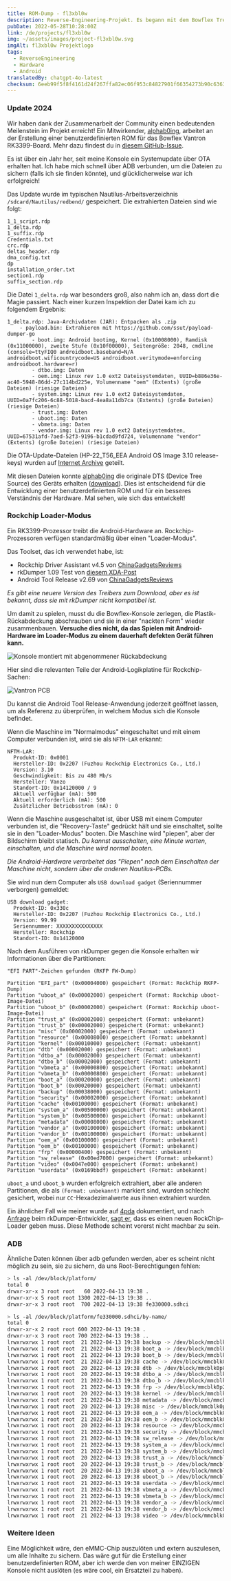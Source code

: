```yaml
---
title: ROM-Dump - fl3xbl0w
description: Reverse-Engineering-Projekt. Es begann mit dem Bowflex Treadmill 22, wurde aber schließlich für jede Maschine mit Android, die von Nautilus Inc. (Nautilus, Bowflex, Schwinn) verkauft wird, verallgemeinert.
pubDate: 2022-05-28T10:28:00Z
link: /de/projects/fl3xbl0w
img: ~/assets/images/project-fl3xbl0w.svg
imgAlt: fl3xbl0w Projektlogo
tags:
  - ReverseEngineering
  - Hardware
  - Android
translatedBy: chatgpt-4o-latest
checksum: 6eeb99f5f8f4161d24f267ffa82ec06f953c84827901f66354273b90c6363110
---
```



### Update 2024

Wir haben dank der Zusammenarbeit der Community einen bedeutenden Meilenstein im Projekt erreicht! Ein Mitwirkender, [alphab0ing](https://github.com/alphab0ing), arbeitet an der Erstellung einer benutzerdefinierten ROM für das Bowflex Vantron RK3399-Board. Mehr dazu findest du in [diesem GitHub-Issue](https://github.com/barrenechea/barrenechea-website/issues/20).

Es ist über ein Jahr her, seit meine Konsole ein Systemupdate über OTA erhalten hat. Ich habe mich schnell über ADB verbunden, um die Dateien zu sichern (falls ich sie finden könnte), und glücklicherweise war ich erfolgreich!

Das Update wurde im typischen Nautilus-Arbeitsverzeichnis `/sdcard/Nautilus/redbend/` gespeichert. Die extrahierten Dateien sind wie folgt:

```
1_1_script.rdp
1_delta.rdp
1_suffix.rdp
Credentials.txt
crc.rdp
deltas_header.rdp
dma_config.txt
dp
installation_order.txt
section1.rdp
suffix_section.rdp
```

Die Datei `1_delta.rdp` war besonders groß, also nahm ich an, dass dort die Magie passiert. Nach einer kurzen Inspektion der Datei kam ich zu folgendem Ergebnis:

```
1_delta.rdp: Java-Archivdaten (JAR): Entpacken als .zip
	- payload.bin: Extrahieren mit https://github.com/ssut/payload-dumper-go
		- boot.img: Android bootimg, Kernel (0x10008000), Ramdisk (0x11000000), zweite Stufe (0x10f00000), Seitengröße: 2048, cmdline (console=ttyFIQ0 androidboot.baseband=N/A androidboot.wificountrycode=US androidboot.veritymode=enforcing androidboot.hardware=r)
		- dtbo.img: Daten
		- oem.img: Linux rev 1.0 ext2 Dateisystemdaten, UUID=b886e36e-ac40-5948-86dd-27c114bd225e, Volumenname "oem" (Extents) (große Dateien) (riesige Dateien)
		- system.img: Linux rev 1.0 ext2 Dateisystemdaten, UUID=0a7fc206-6c88-5018-bacd-4ea8a11db7ca (Extents) (große Dateien) (riesige Dateien)
		- trust.img: Daten
		- uboot.img: Daten
		- vbmeta.img: Daten
		- vendor.img: Linux rev 1.0 ext2 Dateisystemdaten, UUID=67531afd-7aed-52f3-9196-b1cdad9fd724, Volumenname "vendor" (Extents) (große Dateien) (riesige Dateien)
```

Die OTA-Update-Dateien (HP-22_T56_EEA Android OS Image 3.10 release-keys) wurden auf [Internet Archive](https://archive.org/download/HP-22_T56_EEA) geteilt.

Mit diesen Dateien konnte [alphab0ing](https://github.com/alphab0ing) die originale DTS (Device Tree Source) des Geräts erhalten ([download](/HP-22_T56_EEA.dts)). Dies ist entscheidend für die Entwicklung einer benutzerdefinierten ROM und für ein besseres Verständnis der Hardware. Mal sehen, wie sich das entwickelt!

### Rockchip Loader-Modus

Ein RK3399-Prozessor treibt die Android-Hardware an. Rockchip-Prozessoren verfügen standardmäßig über einen "Loader-Modus".

Das Toolset, das ich verwendet habe, ist:

- Rockchip Driver Assistant v4.5 von [ChinaGadgetsReviews](https://chinagadgetsreviews.com/?s=Rockchip+Driver+Assistant)
- rkDumper 1.09 Test von [diesem XDA-Post](https://forum.xda-developers.com/t/tool-rkdumper-utility-for-backup-firmware-of-rockchips-devices.2915363/page-9#post-84229591)
- Android Tool Release v2.69 von [ChinaGadgetsReviews](https://chinagadgetsreviews.com/?s=android+tool+release)

_Es gibt eine neuere Version des Treibers zum Download, aber es ist bekannt, dass sie mit rkDumper nicht kompatibel ist._

Um damit zu spielen, musst du die Bowflex-Konsole zerlegen, die Plastik-Rückabdeckung abschrauben und sie in einer "nackten Form" wieder zusammenbauen.
**Versuche dies nicht, da das Spielen mit Android-Hardware im Loader-Modus zu einem dauerhaft defekten Gerät führen kann.**

<Image src={ConsoleMounted} alt="Konsole montiert mit abgenommener Rückabdeckung" format="webp" />

Hier sind die relevanten Teile der Android-Logikplatine für Rockchip-Sachen:

<Image src={VantronPCB} alt="Vantron PCB" format="webp" />

Du kannst die Android Tool Release-Anwendung jederzeit geöffnet lassen, um als Referenz zu überprüfen, in welchem Modus sich die Konsole befindet.

Wenn die Maschine im "Normalmodus" eingeschaltet und mit einem Computer verbunden ist, wird sie als `NFTM-LAR` erkannt:

```
NFTM-LAR:
  Produkt-ID: 0x0001
  Hersteller-ID: 0x2207 (Fuzhou Rockchip Electronics Co., Ltd.)
  Version: 3.10
  Geschwindigkeit: Bis zu 480 Mb/s
  Hersteller: Vanzo
  Standort-ID: 0x14120000 / 9
  Aktuell verfügbar (mA): 500
  Aktuell erforderlich (mA): 500
  Zusätzlicher Betriebsstrom (mA): 0
```

Wenn die Maschine ausgeschaltet ist, über USB mit einem Computer verbunden ist, die "Recovery-Taste" gedrückt hält und sie einschaltet, sollte sie in den "Loader-Modus" booten. Die Maschine wird "piepen", aber der Bildschirm bleibt statisch. _Du kannst ausschalten, eine Minute warten, einschalten, und die Maschine wird normal booten._

_Die Android-Hardware verarbeitet das "Piepen" nach dem Einschalten der Maschine nicht, sondern über die anderen Nautilus-PCBs._

Sie wird nun dem Computer als `USB download gadget` (Seriennummer verborgen) gemeldet:

```
USB download gadget:
  Produkt-ID: 0x330c
  Hersteller-ID: 0x2207 (Fuzhou Rockchip Electronics Co., Ltd.)
  Version: 99.99
  Seriennummer: XXXXXXXXXXXXXXX
  Hersteller: Rockchip
  Standort-ID: 0x14120000
```

Nach dem Ausführen von rkDumper gegen die Konsole erhalten wir Informationen über die Partitionen:

```
"EFI PART"-Zeichen gefunden (RKFP FW-Dump)

Partition "EFI_part" (0x00004000) gespeichert (Format: RockChip RKFP-Dump)
Partition "uboot_a" (0x00002000) gespeichert (Format: Rockchip uboot-Image-Datei)
Partition "uboot_b" (0x00002000) gespeichert (Format: Rockchip uboot-Image-Datei)
Partition "trust_a" (0x00002000) gespeichert (Format: unbekannt)
Partition "trust_b" (0x00002000) gespeichert (Format: unbekannt)
Partition "misc" (0x00002000) gespeichert (Format: unbekannt)
Partition "resource" (0x00008000) gespeichert (Format: unbekannt)
Partition "kernel" (0x00010000) gespeichert (Format: unbekannt)
Partition "dtb" (0x00002000) gespeichert (Format: unbekannt)
Partition "dtbo_a" (0x00002000) gespeichert (Format: unbekannt)
Partition "dtbo_b" (0x00002000) gespeichert (Format: unbekannt)
Partition "vbmeta_a" (0x00000800) gespeichert (Format: unbekannt)
Partition "vbmeta_b" (0x00000800) gespeichert (Format: unbekannt)
Partition "boot_a" (0x00020000) gespeichert (Format: unbekannt)
Partition "boot_b" (0x00020000) gespeichert (Format: unbekannt)
Partition "backup" (0x00038000) gespeichert (Format: unbekannt)
Partition "security" (0x00002000) gespeichert (Format: unbekannt)
Partition "cache" (0x00100000) gespeichert (Format: unbekannt)
Partition "system_a" (0x00500000) gespeichert (Format: unbekannt)
Partition "system_b" (0x00500000) gespeichert (Format: unbekannt)
Partition "metadata" (0x00008000) gespeichert (Format: unbekannt)
Partition "vendor_a" (0x00100000) gespeichert (Format: unbekannt)
Partition "vendor_b" (0x00100000) gespeichert (Format: unbekannt)
Partition "oem_a" (0x00100000) gespeichert (Format: unbekannt)
Partition "oem_b" (0x00100000) gespeichert (Format: unbekannt)
Partition "frp" (0x00000400) gespeichert (Format: unbekannt)
Partition "sw_release" (0x00ed7000) gespeichert (Format: unbekannt)
Partition "video" (0x0047e000) gespeichert (Format: unbekannt)
Partition "userdata" (0x0169bbdf) gespeichert (Format: unbekannt)
```

`uboot_a` und `uboot_b` wurden erfolgreich extrahiert, aber alle anderen Partitionen, die als `(Format: unbekannt)` markiert sind, wurden schlecht gesichert, wobei nur `CC`-Hexadezimalwerte aus ihnen extrahiert wurden.

Ein ähnlicher Fall wie meiner wurde auf [4pda](https://4pda.to/forum/index.php?s=&showtopic=614530&view=findpost&p=102427030) dokumentiert, und nach [Anfrage](https://forum.xda-developers.com/t/tool-rkdumper-utility-for-backup-firmware-of-rockchips-devices.2915363/page-11#post-86678625) beim rkDumper-Entwickler, [sagt er](https://forum.xda-developers.com/t/tool-rkdumper-utility-for-backup-firmware-of-rockchips-devices.2915363/page-11#post-86687085), dass es einen neuen RockChip-Loader geben muss. Diese Methode scheint vorerst nicht machbar zu sein.

### ADB

Ähnliche Daten können über adb gefunden werden, aber es scheint nicht möglich zu sein, sie zu sichern, da uns Root-Berechtigungen fehlen:

```sh
> ls -al /dev/block/platform/
total 0
drwxr-xr-x 3 root root   60 2022-04-13 19:38 .
drwxr-xr-x 5 root root 1300 2022-04-13 19:38 ..
drwxr-xr-x 3 root root  700 2022-04-13 19:38 fe330000.sdhci
```

```sh
> ls -al /dev/block/platform/fe330000.sdhci/by-name/
total 0
drwxr-xr-x 2 root root 600 2022-04-13 19:38 .
drwxr-xr-x 3 root root 700 2022-04-13 19:38 ..
lrwxrwxrwx 1 root root  21 2022-04-13 19:38 backup -> /dev/block/mmcblk0p15
lrwxrwxrwx 1 root root  21 2022-04-13 19:38 boot_a -> /dev/block/mmcblk0p13
lrwxrwxrwx 1 root root  21 2022-04-13 19:38 boot_b -> /dev/block/mmcblk0p14
lrwxrwxrwx 1 root root  21 2022-04-13 19:38 cache -> /dev/block/mmcblk0p17
lrwxrwxrwx 1 root root  20 2022-04-13 19:38 dtb -> /dev/block/mmcblk0p8
lrwxrwxrwx 1 root root  20 2022-04-13 19:38 dtbo_a -> /dev/block/mmcblk0p9
lrwxrwxrwx 1 root root  21 2022-04-13 19:38 dtbo_b -> /dev/block/mmcblk0p10
lrwxrwxrwx 1 root root  21 2022-04-13 19:38 frp -> /dev/block/mmcblk0p25
lrwxrwxrwx 1 root root  20 2022-04-13 19:38 kernel -> /dev/block/mmcblk0p7
lrwxrwxrwx 1 root root  21 2022-04-13 19:38 metadata -> /dev/block/mmcblk0p20
lrwxrwxrwx 1 root root  20 2022-04-13 19:38 misc -> /dev/block/mmcblk0p5
lrwxrwxrwx 1 root root  21 2022-04-13 19:38 oem_a -> /dev/block/mmcblk0p23
lrwxrwxrwx 1 root root  21 2022-04-13 19:38 oem_b -> /dev/block/mmcblk0p24
lrwxrwxrwx 1 root root  20 2022-04-13 19:38 resource -> /dev/block/mmcblk0p6
lrwxrwxrwx 1 root root  21 2022-04-13 19:38 security -> /dev/block/mmcblk0p16
lrwxrwxrwx 1 root root  21 2022-04-13 19:38 sw_release -> /dev/block/mmcblk0p26
lrwxrwxrwx 1 root root  21 2022-04-13 19:38 system_a -> /dev/block/mmcblk0p18
lrwxrwxrwx 1 root root  21 2022-04-13 19:38 system_b -> /dev/block/mmcblk0p19
lrwxrwxrwx 1 root root  20 2022-04-13 19:38 trust_a -> /dev/block/mmcblk0p3
lrwxrwxrwx 1 root root  20 2022-04-13 19:38 trust_b -> /dev/block/mmcblk0p4
lrwxrwxrwx 1 root root  20 2022-04-13 19:38 uboot_a -> /dev/block/mmcblk0p1
lrwxrwxrwx 1 root root  20 2022-04-13 19:38 uboot_b -> /dev/block/mmcblk0p2
lrwxrwxrwx 1 root root  21 2022-04-13 19:38 userdata -> /dev/block/mmcblk0p28
lrwxrwxrwx 1 root root  21 2022-04-13 19:38 vbmeta_a -> /dev/block/mmcblk0p11
lrwxrwxrwx 1 root root  21 2022-04-13 19:38 vbmeta_b -> /dev/block/mmcblk0p12
lrwxrwxrwx 1 root root  21 2022-04-13 19:38 vendor_a -> /dev/block/mmcblk0p21
lrwxrwxrwx 1 root root  21 2022-04-13 19:38 vendor_b -> /dev/block/mmcblk0p22
lrwxrwxrwx 1 root root  21 2022-04-13 19:38 video -> /dev/block/mmcblk0p27
```

### Weitere Ideen

Eine Möglichkeit wäre, den eMMC-Chip auszulöten und extern auszulesen, um alle Inhalte zu sichern. Das wäre gut für die Erstellung einer benutzerdefinierten ROM, aber ich werde den von meiner EINZIGEN Konsole nicht auslöten (es wäre cool, ein Ersatzteil zu haben).
